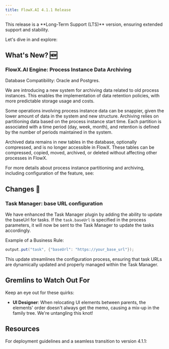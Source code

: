```yaml
---
title: FlowX.AI 4.1.1 Release
---
```


<Info>
This release is a **Long-Term Support (LTS)** version, ensuring extended support and stability.
</Info>

Let's dive in and explore:

## **What's New?** 🆕

### FlowX.AI Engine: Process Instance Data Archiving

<Info>
Database Compatibility: Oracle and Postgres.
</Info>


We are introducing a new system for archiving data related to old process instances. This enables the implementation of data retention policies, with more predictable storage usage and costs. 

<Tip>
Some operations involving process instance data can be snappier, given the lower amount of data in the system and new structure. Archiving relies on partitioning data based on the process instance start time. Each partition is associated with a time period (day, week, month), and retention is defined by the number of periods maintained in the system.
</Tip>

Archived data remains in new tables in the database, optionally compressed, and is no longer accessible in FlowX. These tables can be compressed, copied, moved, archived, or deleted without affecting other processes in FlowX.

For more details about process instance partitioning and archiving, including configuration of the feature, see:

<Card title ="Process instance data archiving and partitioning" href= "../../4.0/setup-guides/flowx-engine-setup-guide/process-instance-data-archiving">
</Card>

## **Changes**  🔧

### Task Manager: base URL configuration

We have enhanced the Task Manager plugin by adding the ability to update the baseUrl for tasks. If the `task.baseUrl` is specified in the process parameters, it will now be sent to the Task Manager to update the tasks accordingly.

Example of a Business Rule:

```java
output.put("task", {"baseUrl": "https://your_base_url"});
```
This update streamlines the configuration process, ensuring that task URLs are dynamically updated and properly managed within the Task Manager.

<Card title ="View the application" href="../../4.0/docs/platform-deep-dive/plugins/custom-plugins/task-management/task-management-overview#viewing-the-application">
</Card>


## Gremlins to Watch Out For

Keep an eye out for these quirks:

- **UI Designer**: When relocating UI elements between parents, the elements' order doesn't always get the memo, causing a mix-up in the family tree. We're untangling this knot! 

## Resources

For deployment guidelines and a seamless transition to version 4.1.1: 

<CardGroup>
<Card title="Deployment guidelines v4.1.1" href="./deployment-guidelines-v4.1.1" icon ="file">
</Card>

<Card title="Migrating from previous versions" href="./migrating-from-previous-to-v4.1.1" icon ="file">
</Card>

</CardGroup>
